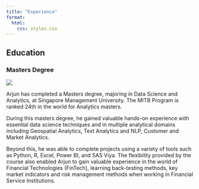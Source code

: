 ```yaml
---
title: "Experience"
format:
  html:
    css: styles.css 
---
```


## Education

### Masters Degree

![](images/clipboard-1688063020.png)

Arjun has completed a Masters degree, majoring in Data Science and Analytics, at Singapore Management University. The MITB Program is ranked 24th in the world for Analytics masters.

During this masters degree, he gained valuable hands-on experience with essential data science techniques and in multiple analytical domains including Geospatial Analytics, Text Analytics and NLP, Customer and Market Analytics.

Beyond this, he was able to complete projects using a variety of tools such as Python, R, Excel, Power BI, and SAS Viya. The flexibility provided by the course also enabled Arjun to gain valuable experience in the world of Financial Technologies (FinTech), learning back-testing methods, key market indicators and risk management methods when working in Financial Service Institutions.
